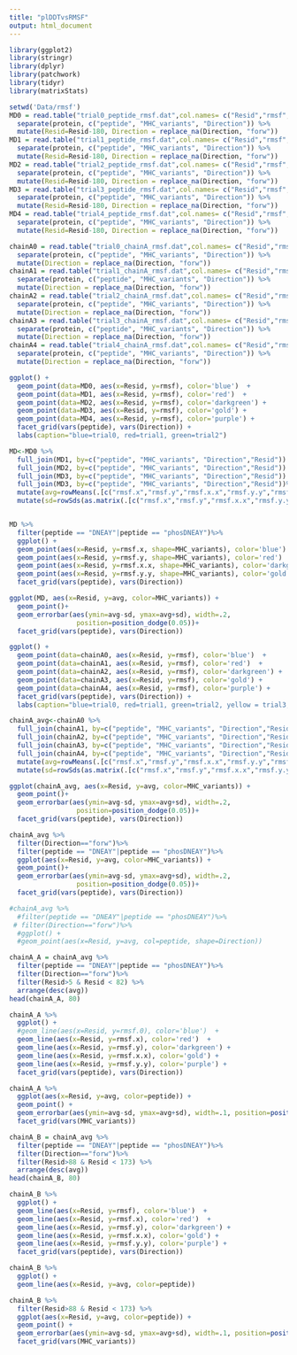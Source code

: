 ```yaml
---
title: "plDDTvsRMSF"
output: html_document
---
```


```r
library(ggplot2)
library(stringr)
library(dplyr)
library(patchwork)
library(tidyr)
library(matrixStats)

```

```r
setwd('Data/rmsf')
MD0 = read.table("trial0_peptide_rmsf.dat",col.names= c("Resid","rmsf", "protein")) %>%
  separate(protein, c("peptide", "MHC_variants", "Direction")) %>%
  mutate(Resid=Resid-180, Direction = replace_na(Direction, "forw"))
MD1 = read.table("trial1_peptide_rmsf.dat",col.names= c("Resid","rmsf", "protein")) %>%
  separate(protein, c("peptide", "MHC_variants", "Direction")) %>%
  mutate(Resid=Resid-180, Direction = replace_na(Direction, "forw"))
MD2 = read.table("trial2_peptide_rmsf.dat",col.names= c("Resid","rmsf", "protein")) %>%
  separate(protein, c("peptide", "MHC_variants", "Direction")) %>%
  mutate(Resid=Resid-180, Direction = replace_na(Direction, "forw"))
MD3 = read.table("trial3_peptide_rmsf.dat",col.names= c("Resid","rmsf", "protein")) %>%
  separate(protein, c("peptide", "MHC_variants", "Direction")) %>%
  mutate(Resid=Resid-180, Direction = replace_na(Direction, "forw"))
MD4 = read.table("trial4_peptide_rmsf.dat",col.names= c("Resid","rmsf", "protein")) %>%
  separate(protein, c("peptide", "MHC_variants", "Direction")) %>%
  mutate(Resid=Resid-180, Direction = replace_na(Direction, "forw"))
```

```r
chainA0 = read.table("trial0_chainA_rmsf.dat",col.names= c("Resid","rmsf", "protein")) %>%
  separate(protein, c("peptide", "MHC_variants", "Direction")) %>%
  mutate(Direction = replace_na(Direction, "forw"))
chainA1 = read.table("trial1_chainA_rmsf.dat",col.names= c("Resid","rmsf", "protein")) %>%
  separate(protein, c("peptide", "MHC_variants", "Direction")) %>%
  mutate(Direction = replace_na(Direction, "forw"))
chainA2 = read.table("trial2_chainA_rmsf.dat",col.names= c("Resid","rmsf", "protein")) %>%
  separate(protein, c("peptide", "MHC_variants", "Direction")) %>%
  mutate(Direction = replace_na(Direction, "forw"))
chainA3 = read.table("trial3_chainA_rmsf.dat",col.names= c("Resid","rmsf", "protein")) %>%
  separate(protein, c("peptide", "MHC_variants", "Direction")) %>%
  mutate(Direction = replace_na(Direction, "forw"))
chainA4 = read.table("trial4_chainA_rmsf.dat",col.names= c("Resid","rmsf", "protein")) %>%
  separate(protein, c("peptide", "MHC_variants", "Direction")) %>%
  mutate(Direction = replace_na(Direction, "forw"))
```

```r
ggplot() +
  geom_point(data=MD0, aes(x=Resid, y=rmsf), color='blue')  +   
  geom_point(data=MD1, aes(x=Resid, y=rmsf), color='red')  +   
  geom_point(data=MD2, aes(x=Resid, y=rmsf), color='darkgreen') +
  geom_point(data=MD3, aes(x=Resid, y=rmsf), color='gold') +
  geom_point(data=MD4, aes(x=Resid, y=rmsf), color='purple') +
  facet_grid(vars(peptide), vars(Direction)) +   
  labs(caption="blue=trial0, red=trial1, green=trial2")
```

```r
MD<-MD0 %>%
  full_join(MD1, by=c("peptide", "MHC_variants", "Direction","Resid")) %>%
  full_join(MD2, by=c("peptide", "MHC_variants", "Direction","Resid")) %>%
  full_join(MD3, by=c("peptide", "MHC_variants", "Direction","Resid")) %>%
  full_join(MD3, by=c("peptide", "MHC_variants", "Direction","Resid"))%>%
  mutate(avg=rowMeans(.[c("rmsf.x","rmsf.y","rmsf.x.x","rmsf.y.y","rmsf")], na.rm=TRUE)) %>%
  mutate(sd=rowSds(as.matrix(.[c("rmsf.x","rmsf.y","rmsf.x.x","rmsf.y.y","rmsf")], na.rm=TRUE)))


MD %>%
  filter(peptide == "DNEAY"|peptide == "phosDNEAY")%>%
  ggplot() +
  geom_point(aes(x=Resid, y=rmsf.x, shape=MHC_variants), color='blue')  +   
  geom_point(aes(x=Resid, y=rmsf.y, shape=MHC_variants), color='red')  +   
  geom_point(aes(x=Resid, y=rmsf.x.x, shape=MHC_variants), color='darkgreen') +
  geom_point(aes(x=Resid, y=rmsf.y.y, shape=MHC_variants), color='gold') +
  facet_grid(vars(peptide), vars(Direction))

ggplot(MD, aes(x=Resid, y=avg, color=MHC_variants)) + 
  geom_point()+
  geom_errorbar(aes(ymin=avg-sd, ymax=avg+sd), width=.2,
                 position=position_dodge(0.05))+
  facet_grid(vars(peptide), vars(Direction))
```

```r
ggplot() +
  geom_point(data=chainA0, aes(x=Resid, y=rmsf), color='blue')  +   
  geom_point(data=chainA1, aes(x=Resid, y=rmsf), color='red')  +   
  geom_point(data=chainA2, aes(x=Resid, y=rmsf), color='darkgreen') +
  geom_point(data=chainA3, aes(x=Resid, y=rmsf), color='gold') +
  geom_point(data=chainA4, aes(x=Resid, y=rmsf), color='purple') +
  facet_grid(vars(peptide), vars(Direction)) +   
  labs(caption="blue=trial0, red=trial1, green=trial2, yellow = trial3, purple = trial4")
```

```r
chainA_avg<-chainA0 %>%
  full_join(chainA1, by=c("peptide", "MHC_variants", "Direction","Resid")) %>%
  full_join(chainA2, by=c("peptide", "MHC_variants", "Direction","Resid")) %>%
  full_join(chainA3, by=c("peptide", "MHC_variants", "Direction","Resid")) %>%
  full_join(chainA4, by=c("peptide", "MHC_variants", "Direction","Resid")) %>%
  mutate(avg=rowMeans(.[c("rmsf.x","rmsf.y","rmsf.x.x","rmsf.y.y","rmsf")], na.rm=TRUE)) %>%
  mutate(sd=rowSds(as.matrix(.[c("rmsf.x","rmsf.y","rmsf.x.x","rmsf.y.y","rmsf")], na.rm=TRUE)))

ggplot(chainA_avg, aes(x=Resid, y=avg, color=MHC_variants)) + 
  geom_point()+
  geom_errorbar(aes(ymin=avg-sd, ymax=avg+sd), width=.2,
                 position=position_dodge(0.05))+
  facet_grid(vars(peptide), vars(Direction))
```

```r
chainA_avg %>%
  filter(Direction=="forw")%>%
  filter(peptide == "DNEAY"|peptide == "phosDNEAY")%>%
  ggplot(aes(x=Resid, y=avg, color=MHC_variants)) + 
  geom_point()+
  geom_errorbar(aes(ymin=avg-sd, ymax=avg+sd), width=.2,
                 position=position_dodge(0.05))+
  facet_grid(vars(peptide), vars(Direction))

#chainA_avg %>%
  #filter(peptide == "DNEAY"|peptide == "phosDNEAY")%>%
 # filter(Direction=="forw")%>%
  #ggplot() +
  #geom_point(aes(x=Resid, y=avg, col=peptide, shape=Direction))
```

```r
chainA_A = chainA_avg %>%
  filter(peptide == "DNEAY"|peptide == "phosDNEAY")%>%
  filter(Direction=="forw")%>%
  filter(Resid>5 & Resid < 82) %>%
  arrange(desc(avg))
head(chainA_A, 80)

chainA_A %>%
  ggplot() +
  #geom_line(aes(x=Resid, y=rmsf.0), color='blue')  +   
  geom_line(aes(x=Resid, y=rmsf.x), color='red')  +   
  geom_line(aes(x=Resid, y=rmsf.y), color='darkgreen') +
  geom_line(aes(x=Resid, y=rmsf.x.x), color='gold') +
  geom_line(aes(x=Resid, y=rmsf.y.y), color='purple') +
  facet_grid(vars(peptide), vars(Direction))

chainA_A %>%
  ggplot(aes(x=Resid, y=avg, color=peptide)) +
  geom_point() +  
  geom_errorbar(aes(ymin=avg-sd, ymax=avg+sd), width=.1, position=position_dodge(0.05))+
  facet_grid(vars(MHC_variants))

```

```r
chainA_B = chainA_avg %>%
  filter(peptide == "DNEAY"|peptide == "phosDNEAY")%>%
  filter(Direction=="forw")%>%
  filter(Resid>88 & Resid < 173) %>%
  arrange(desc(avg))
head(chainA_B, 80)

chainA_B %>%
  ggplot() +
  geom_line(aes(x=Resid, y=rmsf), color='blue')  +   
  geom_line(aes(x=Resid, y=rmsf.x), color='red')  +   
  geom_line(aes(x=Resid, y=rmsf.y), color='darkgreen') +
  geom_line(aes(x=Resid, y=rmsf.x.x), color='gold') +
  geom_line(aes(x=Resid, y=rmsf.y.y), color='purple') +
  facet_grid(vars(peptide), vars(Direction))

chainA_B %>%
  ggplot() +
  geom_line(aes(x=Resid, y=avg, color=peptide)) 

chainA_B %>%
  filter(Resid>88 & Resid < 173) %>%
  ggplot(aes(x=Resid, y=avg, color=peptide)) +
  geom_point() +  
  geom_errorbar(aes(ymin=avg-sd, ymax=avg+sd), width=.1, position=position_dodge(0.05))+
  facet_grid(vars(MHC_variants))
  
```